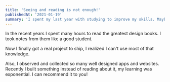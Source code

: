 ```yaml
---
title: 'Seeing and reading is not enough!'
publishedAt: '2021-01-19'
summary: 'I spent my last year with studying to improve my skills. Maybe wasn't the most efficient way to level up.'
---
```


In the recent years I spent many hours to read the greatest design books. I took notes from them like a good student. 

Now I finally got a real project to ship, I realized I can't use most of that knowledge. 

Also, I observed and collected so many well designed apps and websites. Recently I built something instead of reading about it, my learning was exponential. I can recommend it to you! 
